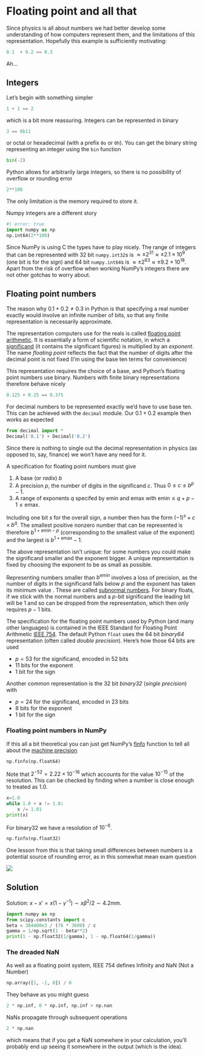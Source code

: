 # Floating point and all that


Since physics is all about numbers we had better develop some understanding of how computers represent them, and the limitations of this representation. Hopefully this example is sufficiently motivating:

```python
0.1  + 0.2 == 0.3
```

Ah...

## Integers

Let's begin with something simpler

```python
1 + 1 == 2
```

which is a bit more reassuring. Integers can be represented in binary

```python
3 == 0b11
```

or octal or hexadecimal (with a prefix `0o` or `0h`). You can get the binary string representing an integer using the `bin` function

```python
bin(-2)
```

Python allows for arbitrarily large integers, so there is no possibility of overflow or rounding error

```python
2**100
```

The only limitation is the memory required to store it. 

Numpy integers are a different story 

```python
#| error: true
import numpy as np
np.int64(2**100)
```

Since NumPy is using C the types have to play nicely. The range of integers that can be represented with 32 bit `numpy.int32`s is $\approx\pm 2^{31} \approx \pm 2.1 × 10^9$ (one bit is for the sign) and 64 bit `numpy.int64`s is $\approx\pm 2^{63} \approx \pm 9.2 × 10^{18}$. Apart from the risk of overflow when working NumPy's integers there are not other gotchas to worry about.


## Floating point numbers

The reason why $0.1 + 0.2 \neq 0.3$ in Python is that specifying a real number exactly would involve an infinite number of bits, so that any finite representation is necessarily approximate.

The representation computers use for the reals is called [floating point arithmetic](https://en.wikipedia.org/wiki/Floating-point_arithmetic). It is essentially a form of scientific notation, in which a [significand](https://en.wikipedia.org/wiki/Significand) (it contains the significant figures) is multiplied by an _exponent_. The name _floating point_ reflects the fact that the number of digits after the decimal point is not fixed (I'm using the base ten terms for convenience)

This representation requires the choice of a base, and Python's floating point numbers use binary. Numbers with finite binary representations therefore behave nicely

```python
0.125 + 0.25 == 0.375
```

For decimal numbers to be represented exactly we'd have to use base ten. This can be achieved with the `decimal` module. Our $0.1+0.2$ example then works as expected

```python
from decimal import *
Decimal('0.1') + Decimal('0.2')
```

Since there is nothing to single out the decimal representation in physics (as opposed to, say, finance) we won't have any need for it.

A specification for floating point numbers must give

1. A base (or _radix_) $b$
2. A precision $p$, the number of digits in the significand $c$. Thus $0\leq c \leq b^{p}-1$.
3. A range of exponents $q$ specifed by $\text{emin}$ and $\text{emax}$ with $\text{emin}\leq q+p-1 \leq \text{emax}$.

Including one bit $s$ for the overall sign, a number then has the form $(-1)^s\times c \times b^q$. The smallest positive nonzero number that can be represented is therefore $b^{1 + \text{emin} - p}$ (corresponding to the smallest value of the exponent) and the largest is $b^{1 + \text{emax}} - 1$. 

The above representation isn't unique: for some numbers you could make the significand smaller and the exponent bigger. A unique representation is fixed by choosing the exponent to be as small as possible.

Representing numbers smaller than $b^{\text{emin}}$ involves a loss of precision, as the number of digits in the significand falls below $p$ and the exponent has taken its minimum value . These are called [subnormal numbers](https://en.wikipedia.org/wiki/Subnormal_number). For binary floats, if we stick with the normal numbers and a $p$-bit significand the leading bit will be 1 and so can be dropped from the representation, which then only requires $p-1$ bits.    
 
The specification for the floating point numbers used by Python (and many other languages) is contained in the IEEE Standard for Floating Point Arithmetic [IEEE 754](https://en.wikipedia.org/wiki/IEEE_754). The default Python `float` uses the 64 bit _binary64_ representation (often called _double precision_). Here's how those 64 bits are used

- $p=53$ for the significand, encoded in 52 bits
- 11 bits for the exponent
- 1 bit for the sign

Another common representation is the 32 bit _binary32_ (_single precision_) with 

- $p=24$ for the significand, encoded in 23 bits
- 8 bits for the exponent
- 1 bit for the sign

### Floating point numbers in NumPy

If this all a bit theoretical you can just get NumPy's [finfo](https://numpy.org/doc/stable/reference/generated/numpy.finfo.html) function to tell all about the [machine precision](https://en.wikipedia.org/wiki/Machine_epsilon)

```python
np.finfo(np.float64)
```

Note that $2^{-52}=2.22\times 10^{-16}$ which accounts for the value $10^{-15}$ of the resolution. This can be checked by finding when a number is close enough to treated as 1.0.

```python
x=1.0
while 1.0 + x != 1.0:
    x /= 1.01 
print(x)
```

For binary32 we have a resolution of $10^{-6}$.

```python
np.finfo(np.float32)
```

One lesson from this is that taking small differences between numbers is a potential source of rounding error, as in this somewhat mean exam question

![](assets/ia-question.png)

::: {.callout-tip collapse="true"}
## Solution
Solution: $x-x'=x(1-\gamma^{-1})\sim x\beta^2/2\sim 4.2\text{mm}$. 

```python
import numpy as np
from scipy.constants import c
beta = 384400e3 / (76 * 3600) / c
gamma = 1/np.sqrt(1 - beta**2)
print(1 - np.float32(1/gamma), 1 - np.float64(1/gamma))
```
:::

### The dreaded NaN

As well as a floating point system, IEEE 754 defines Infinity and NaN (Not a Number)

```python
np.array([1, -1, 0]) / 0
```

They behave as you might guess

```python
2 * np.inf, 0 * np.inf, np.inf > np.nan
```

NaNs propagate through subsequent operations

```python
2 * np.nan
```

which means that if you get a NaN somewhere in your calculation, you'll probably end up seeing it somewhere in the output (which is the idea). 

  